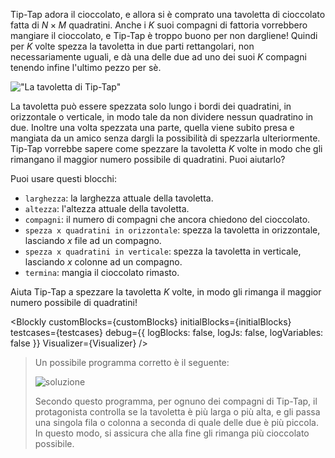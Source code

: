 
Tip-Tap adora il cioccolato, e allora si è comprato una tavoletta di cioccolato fatta di $N \times M$ quadratini.
Anche i $K$ suoi compagni di fattoria vorrebbero mangiare il cioccolato, e Tip-Tap è troppo buono per non dargliene!
Quindi per $K$ volte spezza la tavoletta in due parti rettangolari, non necessariamente uguali, e dà una delle due ad uno dei suoi $K$ compagni tenendo infine l'ultimo pezzo per sè.

!["La tavoletta di Tip-Tap"](lorenzo.jpg "Il cioccolato non è mai troppo!")

La tavoletta può essere spezzata solo lungo i bordi dei quadratini, in orizzontale o verticale, in modo tale da non dividere nessun quadratino in due.
Inoltre una volta spezzata una parte, quella viene subito presa e mangiata da un amico senza dargli la possibilità di spezzarla ulteriormente.
Tip-Tap vorrebbe sapere come spezzare la tavoletta $K$ volte in modo che gli rimangano il maggior numero possibile di quadratini. Puoi aiutarlo?

Puoi usare questi blocchi:

- `larghezza`: la larghezza attuale della tavoletta.
- `altezza`: l'altezza attuale della tavoletta.
- `compagni`: il numero di compagni che ancora chiedono del cioccolato.
- `spezza x quadratini in orizzontale`: spezza la tavoletta in orizzontale, lasciando $x$ file ad un compagno.
- `spezza x quadratini in verticale`: spezza la tavoletta in verticale, lasciando $x$ colonne ad un compagno.
- `termina`: mangia il cioccolato rimasto.

Aiuta Tip-Tap a spezzare la tavoletta $K$ volte, in modo gli rimanga il maggior numero possibile di quadratini!

<Blockly
  customBlocks={customBlocks}
  initialBlocks={initialBlocks}
  testcases={testcases}
  debug={{ logBlocks: false, logJs: false, logVariables: false }}
  Visualizer={Visualizer}
/>

> Un possibile programma corretto è il seguente:
>
> ![soluzione](sol.png)
>
> Secondo questo programma, per ognuno dei compagni di Tip-Tap, il protagonista
> controlla se la tavoletta è più larga o  più alta, e gli passa una singola fila
> o colonna a seconda di quale delle due è più piccola. In questo modo, si
> assicura che alla fine gli rimanga più cioccolato possibile.

